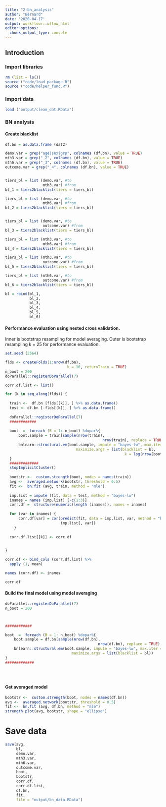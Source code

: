 ```yaml
---
title: "2-bn_analysis"
author: "Bernard"
date: '2020-04-17'
output: workflowr::wflow_html
editor_options:
  chunk_output_type: console
---
```


## Introduction


### Import libraries

```r

rm (list = ls())
source ("code/load_package.R")
source ("code/helper_func.R")

```

### Import data
```r

load ("output/clean_dat.RData")

```


### BN analysis

#### Create blacklist

```r

df.bn = as.data.frame (dat2)

demo.var = grep("age|sex|grp", colnames (df.bn), value = TRUE)
mth3.var = grep("_2", colnames (df.bn), value = TRUE)
mth6.var = grep("_3", colnames (df.bn), value = TRUE)
outcome.var = grep("_4", colnames (df.bn), value = TRUE)


tiers_bl = list (demo.var, #to
                 mth3.var) #from
bl_1 = tiers2blacklist(tiers = tiers_bl)

tiers_bl = list (demo.var, #to
                 mth6.var) #from
bl_2 = tiers2blacklist(tiers = tiers_bl)


tiers_bl = list (demo.var, #to
                 outcome.var) #from
bl_3 = tiers2blacklist(tiers = tiers_bl)

tiers_bl = list (mth3.var, #to
                 mth6.var) #from
bl_4 = tiers2blacklist(tiers = tiers_bl)

tiers_bl = list (mth3.var, #to
                 outcome.var) #from
bl_5 = tiers2blacklist(tiers = tiers_bl)

tiers_bl = list (mth6.var, #to
                 outcome.var) #from
bl_6 = tiers2blacklist(tiers = tiers_bl)

bl = rbind(bl_1, 
           bl_2, 
           bl_3,
           bl_4,
           bl_5,
           bl_6)

```

#### Performance evaluation using nested cross validation. 

Inner is bootstrap resampling for model averaging. 
Outer is bootstrap resampling k = 25 for performance evaluation.

```r

set.seed (2564)

flds <- createFolds(1:nrow(df.bn), 
                            k = 10, returnTrain = TRUE)
n_boot = 200
doParallel::registerDoParallel(7)

corr.df.list <- list()

for (k in seq_along(flds)) {
  
  train <-  df.bn [flds[[k]], ] %>% as.data.frame()
  test <- df.bn [-flds[[k]], ] %>% as.data.frame()
  
  doParallel::registerDoParallel(7)
  ############
  
  boot  =  foreach (B = 1: n_boot) %dopar%{
      boot.sample = train[sample(nrow(train), 
                                            nrow(train), replace = TRUE), ]
      bnlearn::structural.em(boot.sample, impute = "bayes-lw", max.iter = 5,
                                maximize.args = list(blacklist = bl,  
                                                      k = log(nrow(boot.sample))))
  }
  #############
  stopImplicitCluster()
  
  bootstr <-  custom.strength(boot, nodes = names(train))
  avg <-  averaged.network(bootstr, threshold = 0.5)
  fit <-  bn.fit (avg, train, method = "mle")
  
  imp.list = impute (fit, data = test, method = "bayes-lw")
  inames = names (imp.list) [-c(1:3)]
  corr.df =  structure(numeric(length (inames)), names = inames)
  
  for (var in inames) {
      corr.df[var] = cor(predict(fit, data = imp.list, var, method = "bayes-lw"), 
                         imp.list[, var])
    }
  
  corr.df.list[[k]] <- corr.df
  

}

corr.df <- bind_cols (corr.df.list) %>%
  apply (1, mean)

names (corr.df) <- inames

corr.df
```

#### Build the final model using model averaging

```r

doParallel::registerDoParallel(7)
n_boot = 200



############

boot  =  foreach (B = 1: n_boot) %dopar%{
    boot.sample = df.bn[sample(nrow(df.bn), 
                                          nrow(df.bn), replace = TRUE), ]
    bnlearn::structural.em(boot.sample, impute = "bayes-lw", max.iter = 5,
                              maximize.args = list(blacklist = bl))
}
#############


  

```

#### Get averaged model

```r

bootstr <-  custom.strength(boot, nodes = names(df.bn))
avg <-  averaged.network(bootstr, threshold = 0.5)
fit <-  bn.fit (avg, df.bn, method = "mle")
strength.plot(avg, bootstr, shape = "ellipse")

```


# Save data

```r

save(avg, 
     bl, 
     demo.var,
     mth3.var,
     mth6.var,
     outcome.var,
     boot, 
     bootstr, 
     corr.df, 
     corr.df.list, 
     df.bn, 
     fit,
     file = "output/bn_data.RData")

```




